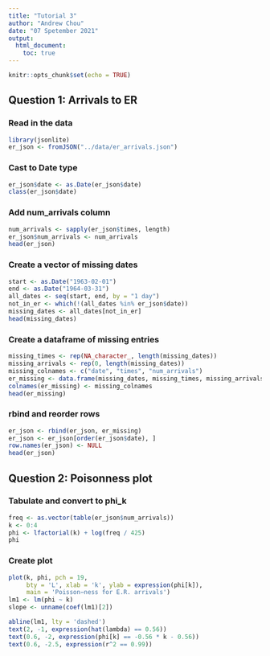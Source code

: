 ---
title: "Tutorial 3"
author: "Andrew Chou"
date: "07 Spetember 2021"
output:
  html_document:
    toc: true
---

```{r setup, include = FALSE}
knitr::opts_chunk$set(echo = TRUE)
```

## Question 1: Arrivals to ER

### Read in the data
```{r echo = TRUE, results = 'hide', warning = FALSE}
library(jsonlite)
er_json <- fromJSON("../data/er_arrivals.json")
```

### Cast to Date type
```{r}
er_json$date <- as.Date(er_json$date)
class(er_json$date)
```

### Add num_arrivals column
```{r}
num_arrivals <- sapply(er_json$times, length)
er_json$num_arrivals <- num_arrivals
head(er_json)
```

### Create a vector of missing dates
```{r}
start <- as.Date("1963-02-01")
end <- as.Date("1964-03-31")
all_dates <- seq(start, end, by = "1 day")
not_in_er <- which(!(all_dates %in% er_json$date))
missing_dates <- all_dates[not_in_er]
head(missing_dates)
```

### Create a dataframe of missing entries
```{r}
missing_times <- rep(NA_character_, length(missing_dates))
missing_arrivals <- rep(0, length(missing_dates))
missing_colnames <- c("date", "times", "num_arrivals")
er_missing <- data.frame(missing_dates, missing_times, missing_arrivals)
colnames(er_missing) <- missing_colnames
head(er_missing)
```

### rbind and reorder rows
```{r}
er_json <- rbind(er_json, er_missing)
er_json <- er_json[order(er_json$date), ]
row.names(er_json) <- NULL
head(er_json)
```

## Question 2: Poisonness plot
### Tabulate and convert to phi_k
```{r}
freq <- as.vector(table(er_json$num_arrivals))
k <- 0:4
phi <- lfactorial(k) + log(freq / 425)
phi
```

### Create plot
```{r}
plot(k, phi, pch = 19,
     bty = 'L', xlab = 'k', ylab = expression(phi[k]),
     main = 'Poisson−ness for E.R. arrivals')
lm1 <- lm(phi ~ k)
slope <- unname(coef(lm1)[2])

abline(lm1, lty = 'dashed')
text(2, -1, expression(hat(lambda) == 0.56))
text(0.6, -2, expression(phi[k] == -0.56 * k - 0.56))
text(0.6, -2.5, expression(r^2 == 0.99))
```
